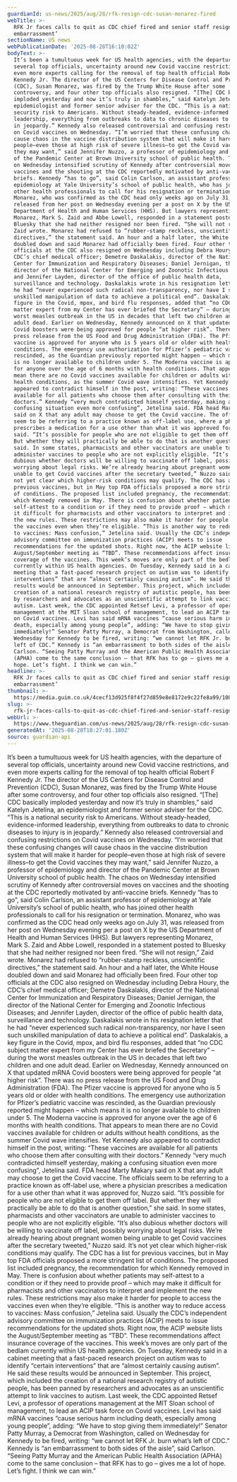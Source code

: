 ```yaml
---
guardianId: us-news/2025/aug/28/rfk-resign-cdc-susan-monarez-fired
webTitle: >-
  RFK Jr faces calls to quit as CDC chief fired and senior staff resign: ‘an
  embarrassment’
sectionName: US news
webPublicationDate: '2025-08-28T16:10:02Z'
bodyText: >-
  It’s been a tumultuous week for US health agencies, with the departure of
  several top officials, uncertainty around new Covid vaccine restrictions, and
  even more experts calling for the removal of top health official Robert F
  Kennedy Jr. The director of the US Centers for Disease Control and Prevention
  (CDC), Susan Monarez, was fired by the Trump White House after some
  controversy, and four other top officials also resigned. “[The] CDC basically
  imploded yesterday and now it’s truly in shambles,” said Katelyn Jetelina, an
  epidemiologist and former senior adviser for the CDC. “This is a national
  security risk to Americans. Without steady-headed, evidence-informed
  leadership, everything from outbreaks to data to chronic diseases to injury is
  in jeopardy.” Kennedy also released controversial and confusing restrictions
  on Covid vaccines on Wednesday. “I’m worried that these confusing changes will
  cause chaos in the vaccine distribution system that will make it harder for
  people–even those at high risk of severe illness–to get the Covid vaccines
  they may want,” said Jennifer Nuzzo, a professor of epidemiology and director
  of the Pandemic Center at Brown University school of public health. The chaos
  on Wednesday intensified scrutiny of Kennedy after controversial moves on
  vaccines and the shooting at the CDC reportedly motivated by anti-vaccine
  briefs. Kennedy “has to go”, said Colin Carlson, an assistant professor of
  epidemiology at Yale University’s school of public health, who has joined
  other health professionals to call for his resignation or termination.
  Monarez, who was confirmed as the CDC head only weeks ago on July 31, was
  released from her post on Wednesday evening per a post on X by the US
  Department of Health and Human Services (HHS). But lawyers representing
  Monarez, Mark S. Zaid and Abbe Lowell, responded in a statement posted to
  Bluesky that she had neither resigned nor been fired. “She will not resign,”
  Zaid wrote. Monarez had refused to “rubber-stamp reckless, unscientific
  directives,” the statement said. An hour and a half later, the White House
  doubled down and said Monarez had officially been fired. Four other top
  officials at the CDC also resigned on Wednesday including Debra Houry, the
  CDC’s chief medical officer; Demetre Daskalakis, director of the National
  Center for Immunization and Respiratory Diseases; Daniel Jernigan, the
  director of the National Center for Emerging and Zoonotic Infectious Diseases;
  and Jennifer Layden, director of the office of public health data,
  surveillance and technology. Daskalakis wrote in his resignation letter that
  he had “never experienced such radical non-transparency, nor have I seen such
  unskilled manipulation of data to achieve a political end”. Daskalakis, a key
  figure in the Covid, mpox, and bird flu responses, added that “no CDC subject
  matter expert from my Center has ever briefed the Secretary” – during the
  worst measles outbreak in the US in decades that left two children and one
  adult dead. Earlier on Wednesday, Kennedy announced on X that updated mRNA
  Covid boosters were being approved for people “at higher risk”. There was no
  press release from the US Food and Drug Administration (FDA). The Pfizer
  vaccine is approved for anyone who is 5 years old or older with health
  conditions. The emergency use authorization for Pfizer’s pediatric vaccine was
  rescinded, as the Guardian previously reported might happen – which means it
  is no longer available to children under 5. The Moderna vaccine is approved
  for anyone over the age of 6 months with health conditions. That appears to
  mean there are no Covid vaccines available for children or adults without
  health conditions, as the summer Covid wave intensifies. Yet Kennedy also
  appeared to contradict himself in the post, writing: “These vaccines are
  available for all patients who choose them after consulting with their
  doctors.” Kennedy “very much contradicted himself yesterday, making a
  confusing situation even more confusing”, Jetelina said. FDA head Marty Makary
  said on X that any adult may choose to get the Covid vaccine. The officials
  seem to be referring to a practice known as off-label use, where a physician
  prescribes a medication for a use other than what it was approved for, Nuzzo
  said. “It’s possible for people who are not eligible to get them off label.
  But whether they will practically be able to do that is another question,” she
  said. In some states, pharmacists and other vaccinators are unable to
  administer vaccines to people who are not explicitly eligible. “It’s also
  dubious whether doctors will be willing to vaccinate off label, possibly
  worrying about legal risks. We’re already hearing about pregnant women being
  unable to get Covid vaccines after the secretary tweeted,” Nuzzo said. It’s
  not yet clear which higher-risk conditions may qualify. The CDC has a list for
  previous vaccines, but in May top FDA officials proposed a more stringent list
  of conditions. The proposed list included pregnancy, the recommendation for
  which Kennedy removed in May. There is confusion about whether patients may
  self-attest to a condition or if they need to provide proof – which may make
  it difficult for pharmacists and other vaccinators to interpret and implement
  the new rules. These restrictions may also make it harder for people to access
  the vaccines even when they’re eligible. “This is another way to reduce access
  to vaccines: Mass confusion,” Jetelina said. Usually the CDC’s independent
  advisory committee on immunization practices (ACIP) meets to issue
  recommendations for the updated shots. Right now, the ACIP website lists the
  August/September meeting as “TBD”. These recommendations affect insurance
  coverage of the vaccines. This week’s moves are only part of the bedlam
  currently within US health agencies. On Tuesday, Kennedy said in a cabinet
  meeting that a fast-paced research project on autism was to identify “certain
  interventions” that are “almost certainly causing autism”. He said these
  results would be announced in September. This project, which included the
  creation of a national research registry of autistic people, has been panned
  by researchers and advocates as an unscientific attempt to link vaccines to
  autism. Last week, the CDC appointed Retsef Levi, a professor of operations
  management at the MIT Sloan school of management, to lead an ACIP task force
  on Covid vaccines. Levi has said mRNA vaccines “cause serious harm including
  death, especially among young people”, adding: “We have to stop giving them
  immediately!” Senator Patty Murray, a Democrat from Washington, called on
  Wednesday for Kennedy to be fired, writing: “we cannot let RFK Jr. burn what’s
  left of CDC.” Kennedy is “an embarrassment to both sides of the aisle”, said
  Carlson. “Seeing Patty Murray and the American Public Health Association
  (APHA) come to the same conclusion – that RFK has to go – gives me a lot of
  hope. Let’s fight. I think we can win.”
headline: >-
  RFK Jr faces calls to quit as CDC chief fired and senior staff resign: ‘an
  embarrassment’
thumbnail: >-
  https://media.guim.co.uk/4cecf13d925f8f4f27d859e8e8172e9c22fe8a99/1084_300_6472_5176/500.jpg
slug: >-
  rfk-jr-faces-calls-to-quit-as-cdc-chief-fired-and-senior-staff-resign-an-embarrassment
webUrl: >-
  https://www.theguardian.com/us-news/2025/aug/28/rfk-resign-cdc-susan-monarez-fired
generatedAt: '2025-08-28T18:27:01.180Z'
source: guardian-api
---
```

It’s been a tumultuous week for US health agencies, with the departure of several top officials, uncertainty around new Covid vaccine restrictions, and even more experts calling for the removal of top health official Robert F Kennedy Jr. The director of the US Centers for Disease Control and Prevention (CDC), Susan Monarez, was fired by the Trump White House after some controversy, and four other top officials also resigned. “[The] CDC basically imploded yesterday and now it’s truly in shambles,” said Katelyn Jetelina, an epidemiologist and former senior adviser for the CDC. “This is a national security risk to Americans. Without steady-headed, evidence-informed leadership, everything from outbreaks to data to chronic diseases to injury is in jeopardy.” Kennedy also released controversial and confusing restrictions on Covid vaccines on Wednesday. “I’m worried that these confusing changes will cause chaos in the vaccine distribution system that will make it harder for people–even those at high risk of severe illness–to get the Covid vaccines they may want,” said Jennifer Nuzzo, a professor of epidemiology and director of the Pandemic Center at Brown University school of public health. The chaos on Wednesday intensified scrutiny of Kennedy after controversial moves on vaccines and the shooting at the CDC reportedly motivated by anti-vaccine briefs. Kennedy “has to go”, said Colin Carlson, an assistant professor of epidemiology at Yale University’s school of public health, who has joined other health professionals to call for his resignation or termination. Monarez, who was confirmed as the CDC head only weeks ago on July 31, was released from her post on Wednesday evening per a post on X by the US Department of Health and Human Services (HHS). But lawyers representing Monarez, Mark S. Zaid and Abbe Lowell, responded in a statement posted to Bluesky that she had neither resigned nor been fired. “She will not resign,” Zaid wrote. Monarez had refused to “rubber-stamp reckless, unscientific directives,” the statement said. An hour and a half later, the White House doubled down and said Monarez had officially been fired. Four other top officials at the CDC also resigned on Wednesday including Debra Houry, the CDC’s chief medical officer; Demetre Daskalakis, director of the National Center for Immunization and Respiratory Diseases; Daniel Jernigan, the director of the National Center for Emerging and Zoonotic Infectious Diseases; and Jennifer Layden, director of the office of public health data, surveillance and technology. Daskalakis wrote in his resignation letter that he had “never experienced such radical non-transparency, nor have I seen such unskilled manipulation of data to achieve a political end”. Daskalakis, a key figure in the Covid, mpox, and bird flu responses, added that “no CDC subject matter expert from my Center has ever briefed the Secretary” – during the worst measles outbreak in the US in decades that left two children and one adult dead. Earlier on Wednesday, Kennedy announced on X that updated mRNA Covid boosters were being approved for people “at higher risk”. There was no press release from the US Food and Drug Administration (FDA). The Pfizer vaccine is approved for anyone who is 5 years old or older with health conditions. The emergency use authorization for Pfizer’s pediatric vaccine was rescinded, as the Guardian previously reported might happen – which means it is no longer available to children under 5. The Moderna vaccine is approved for anyone over the age of 6 months with health conditions. That appears to mean there are no Covid vaccines available for children or adults without health conditions, as the summer Covid wave intensifies. Yet Kennedy also appeared to contradict himself in the post, writing: “These vaccines are available for all patients who choose them after consulting with their doctors.” Kennedy “very much contradicted himself yesterday, making a confusing situation even more confusing”, Jetelina said. FDA head Marty Makary said on X that any adult may choose to get the Covid vaccine. The officials seem to be referring to a practice known as off-label use, where a physician prescribes a medication for a use other than what it was approved for, Nuzzo said. “It’s possible for people who are not eligible to get them off label. But whether they will practically be able to do that is another question,” she said. In some states, pharmacists and other vaccinators are unable to administer vaccines to people who are not explicitly eligible. “It’s also dubious whether doctors will be willing to vaccinate off label, possibly worrying about legal risks. We’re already hearing about pregnant women being unable to get Covid vaccines after the secretary tweeted,” Nuzzo said. It’s not yet clear which higher-risk conditions may qualify. The CDC has a list for previous vaccines, but in May top FDA officials proposed a more stringent list of conditions. The proposed list included pregnancy, the recommendation for which Kennedy removed in May. There is confusion about whether patients may self-attest to a condition or if they need to provide proof – which may make it difficult for pharmacists and other vaccinators to interpret and implement the new rules. These restrictions may also make it harder for people to access the vaccines even when they’re eligible. “This is another way to reduce access to vaccines: Mass confusion,” Jetelina said. Usually the CDC’s independent advisory committee on immunization practices (ACIP) meets to issue recommendations for the updated shots. Right now, the ACIP website lists the August/September meeting as “TBD”. These recommendations affect insurance coverage of the vaccines. This week’s moves are only part of the bedlam currently within US health agencies. On Tuesday, Kennedy said in a cabinet meeting that a fast-paced research project on autism was to identify “certain interventions” that are “almost certainly causing autism”. He said these results would be announced in September. This project, which included the creation of a national research registry of autistic people, has been panned by researchers and advocates as an unscientific attempt to link vaccines to autism. Last week, the CDC appointed Retsef Levi, a professor of operations management at the MIT Sloan school of management, to lead an ACIP task force on Covid vaccines. Levi has said mRNA vaccines “cause serious harm including death, especially among young people”, adding: “We have to stop giving them immediately!” Senator Patty Murray, a Democrat from Washington, called on Wednesday for Kennedy to be fired, writing: “we cannot let RFK Jr. burn what’s left of CDC.” Kennedy is “an embarrassment to both sides of the aisle”, said Carlson. “Seeing Patty Murray and the American Public Health Association (APHA) come to the same conclusion – that RFK has to go – gives me a lot of hope. Let’s fight. I think we can win.”

